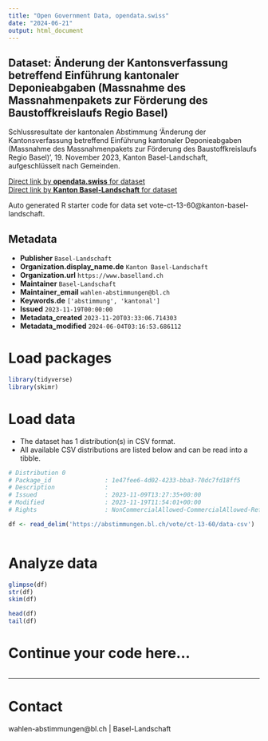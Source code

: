 ```yaml
---
title: "Open Government Data, opendata.swiss"
date: "2024-06-21"
output: html_document
---
```


## Dataset: Änderung der Kantonsverfassung betreffend Einführung kantonaler Deponieabgaben (Massnahme des Massnahmenpakets zur Förderung des Baustoffkreislaufs Regio Basel)

Schlussresultate der kantonalen Abstimmung 'Änderung der Kantonsverfassung betreffend Einführung kantonaler Deponieabgaben (Massnahme des Massnahmenpakets zur Förderung des Baustoffkreislaufs Regio Basel)', 19. November 2023, Kanton Basel-Landschaft, aufgeschlüsselt nach Gemeinden.

[Direct link by **opendata.swiss** for dataset](https://opendata.swiss/de/dataset/anderung-der-kantonsverfassung-betreffend-einfuhrung-kantonaler-deponieabgaben-massnahme-des-ma)<br>
[Direct link by **Kanton Basel-Landschaft** for dataset](https://abstimmungen.bl.ch/vote/ct-13-60/data)

Auto generated R starter code for data set vote-ct-13-60@kanton-basel-landschaft.

## Metadata

- **Publisher** `Basel-Landschaft`
- **Organization.display_name.de** `Kanton Basel-Landschaft`
- **Organization.url** `https://www.baselland.ch`
- **Maintainer** `Basel-Landschaft`
- **Maintainer_email** `wahlen-abstimmungen@bl.ch`
- **Keywords.de** `['abstimmung', 'kantonal']`
- **Issued** `2023-11-19T00:00:00`
- **Metadata_created** `2023-11-20T03:33:06.714303`
- **Metadata_modified** `2024-06-04T03:16:53.686112`


# Load packages

```r

library(tidyverse)
library(skimr)

```

# Load data

-   The dataset has 1 distribution(s) in CSV format.
-   All available CSV distributions are listed below and can be read into a tibble.

```r

# Distribution 0
# Package_id               : 1e47fee6-4d02-4233-bba3-70dc7fd18ff5
# Description              : 
# Issued                   : 2023-11-09T13:27:35+00:00
# Modified                 : 2023-11-19T11:54:01+00:00
# Rights                   : NonCommercialAllowed-CommercialAllowed-ReferenceRequired

df <- read_delim('https://abstimmungen.bl.ch/vote/ct-13-60/data-csv')



```

# Analyze data

```r

glimpse(df)
str(df)
skim(df)

head(df)
tail(df)

```

# Continue your code here...

```r

```

------------------------------------------------------------------------

# Contact

wahlen-abstimmungen@bl.ch | Basel-Landschaft
